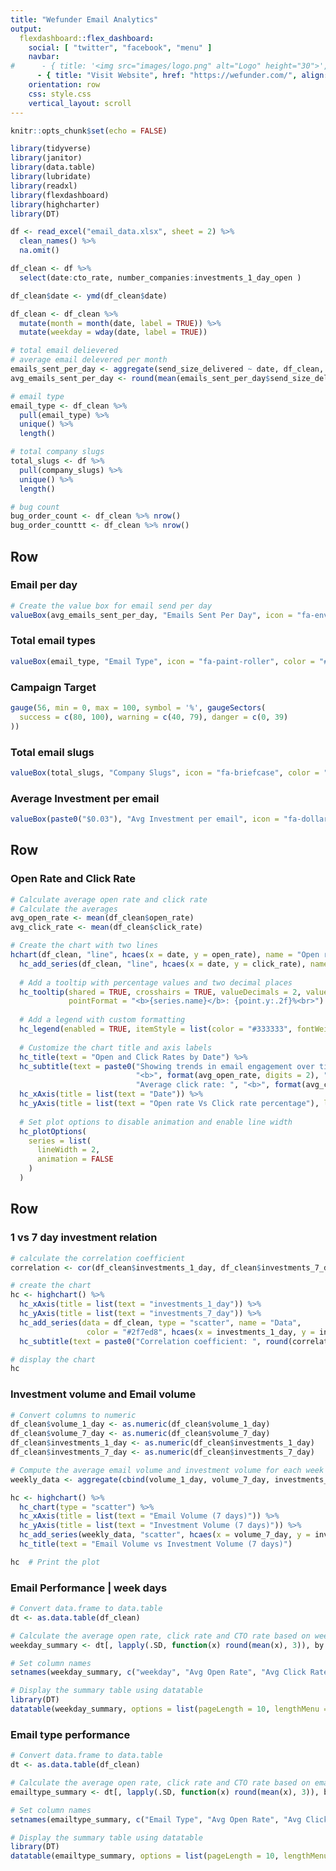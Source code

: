 ```yaml
---
title: "Wefunder Email Analytics"
output: 
  flexdashboard::flex_dashboard:
    social: [ "twitter", "facebook", "menu" ]
    navbar:
#      - { title: '<img src="images/logo.png" alt="Logo" height="30">', align: "left" }
      - { title: "Visit Website", href: "https://wefunder.com/", align: "right" }
    orientation: row
    css: style.css
    vertical_layout: scroll
---
```


```r
knitr::opts_chunk$set(echo = FALSE)
```


```r
library(tidyverse)
library(janitor)
library(data.table)
library(lubridate)
library(readxl)
library(flexdashboard)
library(highcharter)
library(DT)
```


```r
df <- read_excel("email_data.xlsx", sheet = 2) %>%
  clean_names() %>%
  na.omit()
```

```r
df_clean <- df %>%
  select(date:cto_rate, number_companies:investments_1_day_open )
```

```r
df_clean$date <- ymd(df_clean$date)
```


```r
df_clean <- df_clean %>%
  mutate(month = month(date, label = TRUE)) %>%
  mutate(weekday = wday(date, label = TRUE))
```

```r
# total email delievered 
# average email delevered per month 
emails_sent_per_day <- aggregate(send_size_delivered ~ date, df_clean, sum)
avg_emails_sent_per_day <- round(mean(emails_sent_per_day$send_size_delivered), 0)

# email type
email_type <- df_clean %>%
  pull(email_type) %>% 
  unique() %>%         
  length()            

# total company slugs
total_slugs <- df %>%
  pull(company_slugs) %>% 
  unique() %>%         
  length()    

# bug count
bug_order_count <- df_clean %>% nrow()
bug_order_counttt <- df_clean %>% nrow()
```

Row
-----------------------------------------------------------------------

### Email per day 

```r
# Create the value box for email send per day
valueBox(avg_emails_sent_per_day, "Emails Sent Per Day", icon = "fa-envelope", color = "#2870d7")
```


### Total email types

```r
valueBox(email_type, "Email Type", icon = "fa-paint-roller", color = "#1389ec")
```

### Campaign Target

```r
gauge(56, min = 0, max = 100, symbol = '%', gaugeSectors(
  success = c(80, 100), warning = c(40, 79), danger = c(0, 39)
))
```

### Total email slugs
```r
valueBox(total_slugs, "Company Slugs", icon = "fa-briefcase", color = "#5028d7")
```

### Average Investment per email
```r
valueBox(paste0("$0.03"), "Avg Investment per email", icon = "fa-dollar-sign", color = '#6e30cf')
```


Row
-----------------------------------------------------------------------

### Open Rate and Click Rate 

```r
# Calculate average open rate and click rate
# Calculate the averages
avg_open_rate <- mean(df_clean$open_rate)
avg_click_rate <- mean(df_clean$click_rate)

# Create the chart with two lines
hchart(df_clean, "line", hcaes(x = date, y = open_rate), name = "Open rate") %>%
  hc_add_series(df_clean, "line", hcaes(x = date, y = click_rate), name = "Click rate") %>%
  
  # Add a tooltip with percentage values and two decimal places
  hc_tooltip(shared = TRUE, crosshairs = TRUE, valueDecimals = 2, valueSuffix = "%",
             pointFormat = "<b>{series.name}</b>: {point.y:.2f}%<br>") %>%
  
  # Add a legend with custom formatting
  hc_legend(enabled = TRUE, itemStyle = list(color = "#333333", fontWeight = "normal")) %>%
  
  # Customize the chart title and axis labels
  hc_title(text = "Open and Click Rates by Date") %>%
  hc_subtitle(text = paste0("Showing trends in email engagement over time. Average open rate: ",
                            "<b>", format(avg_open_rate, digits = 2), "%</b>. ",
                            "Average click rate: ", "<b>", format(avg_click_rate, digits = 2), "%</b>.")) %>%
  hc_xAxis(title = list(text = "Date")) %>%
  hc_yAxis(title = list(text = "Open rate Vs Click rate percentage"), labels = list(format = "{value}%")) %>%
  
  # Set plot options to disable animation and enable line width
  hc_plotOptions(
    series = list(
      lineWidth = 2,
      animation = FALSE
    )
  )

```

Row {.tabset .tabset-fade}
-----------------------------------------------------------------------

### 1 vs 7 day investment relation
```r
# calculate the correlation coefficient
correlation <- cor(df_clean$investments_1_day, df_clean$investments_7_day)

# create the chart
hc <- highchart() %>%
  hc_xAxis(title = list(text = "investments_1_day")) %>%
  hc_yAxis(title = list(text = "investments_7_day")) %>%
  hc_add_series(data = df_clean, type = "scatter", name = "Data",
                 color = "#2f7ed8", hcaes(x = investments_1_day, y = investments_7_day)) %>%
  hc_subtitle(text = paste0("Correlation coefficient: ", round(correlation, 2)))

# display the chart
hc

```

### Investment volume and Email volume
```r
# Convert columns to numeric
df_clean$volume_1_day <- as.numeric(df_clean$volume_1_day)
df_clean$volume_7_day <- as.numeric(df_clean$volume_7_day)
df_clean$investments_1_day <- as.numeric(df_clean$investments_1_day)
df_clean$investments_7_day <- as.numeric(df_clean$investments_7_day)

# Compute the average email volume and investment volume for each week
weekly_data <- aggregate(cbind(volume_1_day, volume_7_day, investments_1_day, investments_7_day) ~ week, data = transform(df_clean, week = as.Date(date, "%m/%d/%y")), mean)

hc <- highchart() %>%
  hc_chart(type = "scatter") %>%
  hc_xAxis(title = list(text = "Email Volume (7 days)")) %>%
  hc_yAxis(title = list(text = "Investment Volume (7 days)")) %>%
  hc_add_series(weekly_data, "scatter", hcaes(x = volume_7_day, y = investments_7_day, text = week)) %>%
  hc_title(text = "Email Volume vs Investment Volume (7 days)") 

hc  # Print the plot
```

### Email Performance | week days
```r
# Convert data.frame to data.table
dt <- as.data.table(df_clean)

# Calculate the average open rate, click rate and CTO rate based on weekdays
weekday_summary <- dt[, lapply(.SD, function(x) round(mean(x), 3)), by = weekday, .SDcols = c("open_rate", "click_rate", "cto_rate")]

# Set column names
setnames(weekday_summary, c("weekday", "Avg Open Rate", "Avg Click Rate", "Avg CTO Rate"))

# Display the summary table using datatable
library(DT)
datatable(weekday_summary, options = list(pageLength = 10, lengthMenu = c(10, 20, 30))) 

```

### Email type performance 
```r
# Convert data.frame to data.table
dt <- as.data.table(df_clean)

# Calculate the average open rate, click rate and CTO rate based on email type
emailtype_summary <- dt[, lapply(.SD, function(x) round(mean(x), 3)), by = email_type, .SDcols = c("open_rate", "click_rate", "cto_rate")]

# Set column names
setnames(emailtype_summary, c("Email Type", "Avg Open Rate", "Avg Click Rate", "Avg CTO Rate"))

# Display the summary table using datatable
library(DT)
datatable(emailtype_summary, options = list(pageLength = 10, lengthMenu = c(10, 20, 30))) 

```

